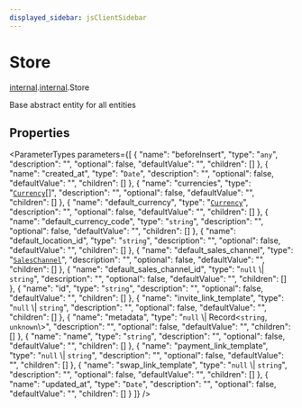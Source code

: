 ```yaml
---
displayed_sidebar: jsClientSidebar
---
```



# Store

[internal](../../admin_discounts/modules/admin_discounts.internal.mdx).[internal](../modules/admin_discounts.internal.internal.mdx).Store

Base abstract entity for all entities

## Properties

<ParameterTypes parameters={[
  {
    "name": "beforeInsert",
    "type": "`any`",
    "description": "",
    "optional": false,
    "defaultValue": "",
    "children": []
  },
  {
    "name": "created_at",
    "type": "`Date`",
    "description": "",
    "optional": false,
    "defaultValue": "",
    "children": []
  },
  {
    "name": "currencies",
    "type": "[`Currency`](admin_collections.internal.Currency.mdx)[]",
    "description": "",
    "optional": false,
    "defaultValue": "",
    "children": []
  },
  {
    "name": "default_currency",
    "type": "[`Currency`](admin_collections.internal.Currency.mdx)",
    "description": "",
    "optional": false,
    "defaultValue": "",
    "children": []
  },
  {
    "name": "default_currency_code",
    "type": "`string`",
    "description": "",
    "optional": false,
    "defaultValue": "",
    "children": []
  },
  {
    "name": "default_location_id",
    "type": "`string`",
    "description": "",
    "optional": false,
    "defaultValue": "",
    "children": []
  },
  {
    "name": "default_sales_channel",
    "type": "[`SalesChannel`](admin_collections.internal.SalesChannel.mdx)",
    "description": "",
    "optional": false,
    "defaultValue": "",
    "children": []
  },
  {
    "name": "default_sales_channel_id",
    "type": "``null`` \\| `string`",
    "description": "",
    "optional": false,
    "defaultValue": "",
    "children": []
  },
  {
    "name": "id",
    "type": "`string`",
    "description": "",
    "optional": false,
    "defaultValue": "",
    "children": []
  },
  {
    "name": "invite_link_template",
    "type": "``null`` \\| `string`",
    "description": "",
    "optional": false,
    "defaultValue": "",
    "children": []
  },
  {
    "name": "metadata",
    "type": "``null`` \\| Record<`string`, `unknown`\\>",
    "description": "",
    "optional": false,
    "defaultValue": "",
    "children": []
  },
  {
    "name": "name",
    "type": "`string`",
    "description": "",
    "optional": false,
    "defaultValue": "",
    "children": []
  },
  {
    "name": "payment_link_template",
    "type": "``null`` \\| `string`",
    "description": "",
    "optional": false,
    "defaultValue": "",
    "children": []
  },
  {
    "name": "swap_link_template",
    "type": "``null`` \\| `string`",
    "description": "",
    "optional": false,
    "defaultValue": "",
    "children": []
  },
  {
    "name": "updated_at",
    "type": "`Date`",
    "description": "",
    "optional": false,
    "defaultValue": "",
    "children": []
  }
]} />
